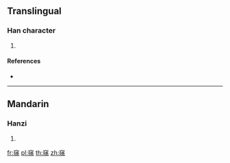 {{character info/new}}
==Translingual==

===Han character===
{{Han char|rn=116|rad=穴|as=10|sn=15|four=30294|canj=JCOLD}}

# {{defn|Han|sort=穴10}}

====References====
* {{Han ref|kx=0867.140|dkj=25597|hdz=42737.110|uh=7AB1|ud=31409|bh=EAB5|bd=60085}}

----

==Mandarin==

===Hanzi===
{{cmn-hanzi|pin=[[tiào]] ([[tiao4]])|wg=t'iao<sup>4</sup>}}

# {{defn|lang=cmn|sort=穴10}}

[[fr:窱]]
[[pl:窱]]
[[th:窱]]
[[zh:窱]]